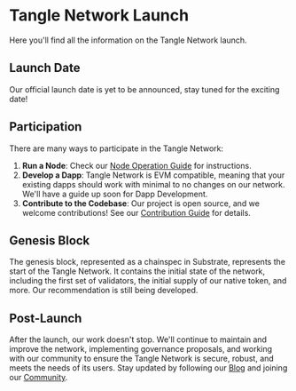 # Tangle Network Launch

Here you'll find all the information on the Tangle Network launch.

## Launch Date

Our official launch date is yet to be announced, stay tuned for the exciting date!

## Participation

There are many ways to participate in the Tangle Network:

1. **Run a Node**: Check our [Node Operation Guide](/docs/ecosystem-roles/role-overview/) for instructions.
2. **Develop a Dapp**: Tangle Network is EVM compatible, meaning that your existing dapps should work with minimal to no changes on our network. We'll have a guide up soon for Dapp Development.
3. **Contribute to the Codebase**: Our project is open source, and we welcome contributions! See our [Contribution Guide](/docs/contribute) for details.

## Genesis Block

The genesis block, represented as a chainspec in Substrate, represents the start of the Tangle Network. It contains the initial state of the network, including the first set of validators, the initial supply of our native token, and more. Our recommendation is still being developed.

## Post-Launch

After the launch, our work doesn't stop. We'll continue to maintain and improve the network, implementing governance proposals, and working with our community to ensure the Tangle Network is secure, robust, and meets the needs of its users. Stay updated by following our [Blog](https://www.blog.webb.tools/) and joining our [Community](https://webb.tools/community).
